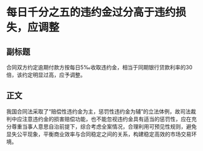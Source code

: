 # 每日千分之五的违约金过分高于违约损失，应调整
## 副标题
合同双方约定逾期付款方按每日5‰收取违约金，相当于同期银行贷款利率的30倍，该约定明显过高，应予调整。
## 正文
我国合同法采取了“赔偿性违约金为主，惩罚性违约金为辅”的立法体例，故司法裁判中应注意违约金的损害赔偿功能，也不能忽视违约金具有适当的惩罚性，应在充分尊重当事人意思自治前提下，综合考虑全案情况，合理利用可预见性规则，避免显失公平现象，平衡商业效率与合同稳定之间的关系，构建稳定高效的市场交易环境。